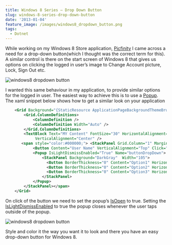 ```yaml
---
title: Windows 8 Series – Drop Down Button
slug: windows-8-series-drop-down-button
date: '2013-01-04'
feature_image: /images/windows8_dropdown_button.png
tags:
  - Dotnet
---
```

While working on my Windows 8 Store application, [Picfinity](http://apps.microsoft.com/windows/en-us/app/picfinity/33ba9249-a9f4-44df-973c-21962376c3ea) I came across a need for a drop-down button(which I thought was the correct term for this). A similar control is there on the start screen of Windows 8 that gives us options on clicking the logged in user’s image to Change Account picture, Lock, Sign Out etc.

![windows8 dropdown button](/images/windows8_dropdown_button.png)

I wanted this same behaviour in my application, to provide similar options for the logged in user. The easiest way to achieve this is to use a [Popup](http://msdn.microsoft.com/en-us/library/system.windows.controls.primitives.popup.aspx). The xaml snippet below shows how to get a similar look on your application

```xml
    <Grid Background="{StaticResource ApplicationPageBackgroundThemeBrush}">
        <Grid.ColumnDefinitions>
            <ColumnDefinition />
            <ColumnDefinition Width="Auto" />
        </Grid.ColumnDefinitions>
        <TextBlock Text="MY Content" FontSize="30" HorizontalAlignment="Center"
             VerticalAlignment="Center" />
       <span style="color:#000000;"> <StackPanel Grid.Column="1" Margin="0,10,30,0" >
            <Button Content="User Name" VerticalAlignment="Top" Click="Button_Click_1" />
            <Popup IsLightDismissEnabled="True" Name="buttonDropDown">
                <StackPanel Background="DarkGray"  Width="105">
                  <Button BorderThickness="0" Content="Option1" HorizontalAlignment="Stretch" />
                  <Button BorderThickness="0" Content="Option2" HorizontalAlignment="Stretch" />
                  <Button BorderThickness="0" Content="Option3" HorizontalAlignment="Stretch" />
                </StackPanel>
            </Popup>
        </StackPanel></span>
    </Grid>


```

On click of the button we need to set the popup’s [IsOpen](http://msdn.microsoft.com/en-us/library/system.windows.controls.primitives.popup.isopen.aspx) to true. Setting the [IsLightDismissEnabled](http://msdn.microsoft.com/en-us/library/windows/apps/windows.ui.xaml.controls.primitives.popup.islightdismissenabled) to true the popup closes whenever the user taps outside of the popup.

![windows8 dropdown button](/images/windows8_dropdown_button_plain.png)

Style and color it the way you want it to look and there you have an easy drop-down button for Windows 8.
